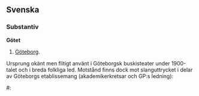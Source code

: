 ==Svenska==
===Substantiv===
{{sv-subst-t-namn}}
'''Götet'''
#{{tagg|slang}} [[Göteborg]]. <br />
Ursprung okänt men flitigt använt i Göteborgsk buskisteater under 1900-talet och i breda folkliga led. Motstånd finns dock mot slanguttrycket i delar av Göteborgs etablissemang (akademikerkretsar och GP:s ledning):
#:{{citat|publ=[[w:Göteborgs-Posten|Göteborgs-Posten]]|titel=[http://www.gp.se/nyheter/ledare/1.249815-peter-hjorne-ett-alla-tiders-sprak- Peter Hjörne: Ett ”alla tiders” språk!]|år=2009|datum=17 nov|”'''Götet'''” är en beteckning på Göteborg som används av ENBART icke-göteborgare (det vill säga stockholmare, dalslänningar, Leksandsbor).}}

